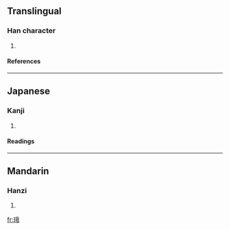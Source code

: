 ==Translingual==
===Han character===
{{Han char|rn=96|rad=玉|as=07|sn=11|four=1315<sub>0</sub>|canj=一土竹手戈 (MGHQI)}}
# {{defn|Han|sort=玉07}}
====References====
{{Han ref|kx=0732.050|dkj=20987|hdz=21117.090|uh=73F4|ud=29684|bh=D678|bd=54904}}

----
==Japanese==
===Kanji===
{{ja-kanji|grade=|rs=玉07}}
# {{defn|Japanese}} 
====Readings====
{{ja-readings|on=[[が]] (ga)|kun=}}

----
==Mandarin==
===Hanzi===
{{cmn-hanzi|pin=[[é]] (e2)|wg=o<sup>2</sup>}}
# {{defn|Mandarin}}

[[fr:珴]]